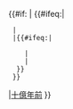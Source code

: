 <noinclude>
{{Template doc |content=* See also: {{tl|Ma}} }}
</noinclude><includeonly><span class="nourlexpansion plainlinks" style="white-space:nowrap;">{{#if:{{{2|}}}
| {{#ifeq:{{uc:{{{2}}}}}|{{lc:{{{2}}}}}
  <!--Then {2} is a digit-->
  |{{ma/2|{{{1}}}|{{{2}}}|{{{error|}}}|round={{{round|100}}} }} {{{3|[[十億年前]]}}}
  |{{#ifeq:{{uc:{{period start|{{{2}}}}}}}|{{lc:{{period start|{{{2}}}}}}}
     <!--Then {2} is a period name-->
     |{{ma/2|{{{1}}}|{{period start|{{{2}}}}}|{{{error|}}}|round={{{round|100}}} }} {{{3|[[十億年前]]}}}
     |{{ma/1|{{{1}}}|{{{error|}}}|round={{{round|100}}}}} {{{2}}}
   }}
  }}
|{{ma/1|{{{1}}}|{{{error|}}}|round={{{round|100}}}}}[[十億年前]]
}}</span></includeonly>